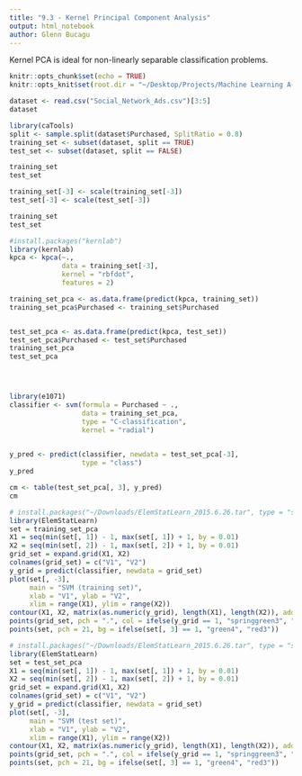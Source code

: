 ```yaml
---
title: "9.3 - Kernel Principal Component Analysis"
output: html_notebook
author: Glenn Bucagu
---
```


Kernel PCA is ideal for non-linearly separable classification problems.

```r
knitr::opts_chunk$set(echo = TRUE)
knitr::opts_knit$set(root.dir = "~/Desktop/Projects/Machine Learning A-Z (Codes and Datasets)/Part 9 - Dimensionality Reduction/Section 45 - Kernel PCA/R")
```

```r
dataset <- read.csv("Social_Network_Ads.csv")[3:5]
dataset
```

```r
library(caTools)
split <- sample.split(dataset$Purchased, SplitRatio = 0.8)
training_set <- subset(dataset, split == TRUE)
test_set <- subset(dataset, split == FALSE)

training_set
test_set

```

```r
training_set[-3] <- scale(training_set[-3])
test_set[-3] <- scale(test_set[-3])

training_set
test_set
```


```r
#install.packages("kernlab")
library(kernlab)
kpca <- kpca(~.,
             data = training_set[-3],
             kernel = "rbfdot",
             features = 2)

training_set_pca <- as.data.frame(predict(kpca, training_set))
training_set_pca$Purchased <- training_set$Purchased


test_set_pca <- as.data.frame(predict(kpca, test_set))
test_set_pca$Purchased <- test_set$Purchased
training_set_pca
test_set_pca





```

```r
library(e1071)
classifier <- svm(formula = Purchased ~ .,
                  data = training_set_pca,
                  type = "C-classification",
                  kernel = "radial")
  

```

```r
y_pred <- predict(classifier, newdata = test_set_pca[-3],
                  type = "class")
y_pred
```


```r
cm <- table(test_set_pca[, 3], y_pred)
cm

```


```r
# install.packages("~/Downloads/ElemStatLearn_2015.6.26.tar", type = "source", repos = NULL)
library(ElemStatLearn)
set = training_set_pca
X1 = seq(min(set[, 1]) - 1, max(set[, 1]) + 1, by = 0.01)
X2 = seq(min(set[, 2]) - 1, max(set[, 2]) + 1, by = 0.01)
grid_set = expand.grid(X1, X2)
colnames(grid_set) = c("V1", "V2")
y_grid = predict(classifier, newdata = grid_set)
plot(set[, -3], 
     main = "SVM (training set)", 
     xlab = "V1", ylab = "V2", 
     xlim = range(X1), ylim = range(X2))
contour(X1, X2, matrix(as.numeric(y_grid), length(X1), length(X2)), add = TRUE)
points(grid_set, pch = ".", col = ifelse(y_grid == 1, "springgreen3", "tomato"))
points(set, pch = 21, bg = ifelse(set[, 3] == 1, "green4", "red3"))


```



```r
# install.packages("~/Downloads/ElemStatLearn_2015.6.26.tar", type = "source", repos = NULL)
library(ElemStatLearn)
set = test_set_pca
X1 = seq(min(set[, 1]) - 1, max(set[, 1]) + 1, by = 0.01)
X2 = seq(min(set[, 2]) - 1, max(set[, 2]) + 1, by = 0.01)
grid_set = expand.grid(X1, X2)
colnames(grid_set) = c("V1", "V2")
y_grid = predict(classifier, newdata = grid_set)
plot(set[, -3], 
     main = "SVM (test set)", 
     xlab = "V1", ylab = "V2", 
     xlim = range(X1), ylim = range(X2))
contour(X1, X2, matrix(as.numeric(y_grid), length(X1), length(X2)), add = TRUE)
points(grid_set, pch = ".", col = ifelse(y_grid == 1, "springgreen3", "tomato"))
points(set, pch = 21, bg = ifelse(set[, 3] == 1, "green4", "red3"))


```